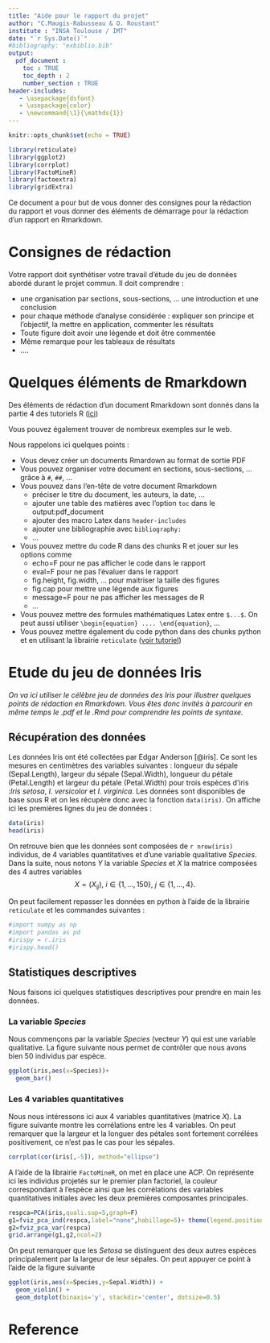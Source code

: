 ```yaml
---
title: "Aide pour le rapport du projet"
author: "C.Maugis-Rabusseau & O. Roustant"
institute : "INSA Toulouse / IMT"
date: "`r Sys.Date()`"
#bibliography: "exbiblio.bib"
output: 
  pdf_document :
    toc : TRUE
    toc_depth : 2
    number_section : TRUE
header-includes:
   - \usepackage{dsfont}
   - \usepackage{color}
   - \newcommand{\1}{\mathds{1}}
---
```


```r
knitr::opts_chunk$set(echo = TRUE)

library(reticulate)
library(ggplot2)
library(corrplot)
library(FactoMineR)
library(factoextra)
library(gridExtra)
```

\vspace{1cm}
Ce document a pour but de vous donner des consignes pour la rédaction du rapport et vous donner des éléments de démarrage pour la rédaction d'un rapport en Rmarkdown. 

# Consignes de rédaction

Votre rapport doit synthétiser votre travail d'étude du jeu de données abordé durant le projet commun. Il doit comprendre :

- une organisation par sections, sous-sections, ... une introduction et une conclusion
- pour chaque méthode d'analyse considérée : expliquer son principe et l'objectif, la mettre en application, commenter les résultats
- Toute figure doit avoir une légende et doit être commentée
- Même remarque pour les tableaux de résultats
- ....

# Quelques éléments de Rmarkdown

Des éléments de rédaction d'un document Rmarkdown sont donnés dans la partie 4 des tutoriels R ([ici](https://cmaugis.github.io/TutorielsR/Part4-Ravance.html#le-package-rmarkdown))

Vous pouvez également trouver de nombreux exemples sur le web. 

Nous rappelons ici quelques points : 

- Vous devez créer un documents Rmardown au format de sortie PDF
- Vous pouvez organiser votre document en sections, sous-sections, ... grâce à `#`, `##`, ...
- Vous pouvez dans l'en-tête de votre document Rmarkdown
  + préciser le titre du document, les auteurs, la date, ...
  + ajouter une table des matières avec l'option `toc` dans le output:pdf_document
  + ajouter des macro Latex dans `header-includes`
  + ajouter une bibliographie avec `bibliography:`
  + ...
- Vous pouvez mettre du code R dans des chunks R et jouer sur les options comme
  + echo=F pour ne pas afficher le code dans le rapport
  + eval=F pour ne pas l'évaluer dans le rapport
  + fig.height, fig.width, ... pour maitriser la taille des figures
  + fig.cap pour mettre une légende aux figures 
  + message=F pour ne pas afficher les messages de R
  + ...
- Vous pouvez mettre des formules mathématiques Latex entre `$...$`. On peut aussi utiliser `\begin{equation} .... \end{equation}`, ...
- Vous pouvez mettre également du code python dans des chunks python et en utilisant la librairie `reticulate` ([voir tutoriel](https://cmaugis.github.io/TutorielsR/Part4-Ravance.html#le-package-reticulate-pour-python))


# Etude du jeu de données Iris

*On va ici utiliser le célèbre jeu de données des Iris pour  illustrer quelques points de rédaction en Rmarkdown. Vous êtes donc invités à parcourir en même temps le .pdf et le .Rmd pour comprendre les points de syntaxe.* 


## Récupération des données 

Les données Iris ont été collectées par Edgar Anderson [@iris]. Ce sont les mesures en centimètres des variables suivantes : longueur du sépale (Sepal.Length), largeur du sépale (Sepal.Width), longueur du pétale (Petal.Length) et largeur du pétale (Petal.Width) pour trois espèces d'iris :*Iris setosa*, *I. versicolor* et *I. virginica*. Les données sont disponibles de base sous R et on les récupère donc avec la fonction `data(iris)`. On affiche ici les premières lignes du jeu de données :

```r
data(iris)
head(iris)
```

On retrouve bien que les données sont composées de `r nrow(iris)` individus, de 4 variables quantitatives et d'une variable qualitative *Species*. Dans la suite, nous notons $Y$ la variable *Species* et $X$ la matrice composées des 4 autres variables
$$
X=\left(X_{ij}\right),\ i\in\{1,\ldots,150\},\ j\in\{1,\ldots,4\}.
$$

On peut facilement repasser les données en python à l'aide de la librairie `reticulate` et les commandes suivantes : 

```python
#import numpy as np
#import pandas as pd
#irispy = r.iris
#irispy.head()
```


## Statistiques descriptives

Nous faisons ici quelques statistiques descriptives pour prendre en main les données. 

### La variable *Species*

Nous commençons par la variable *Species* (vecteur $Y$) qui est une variable qualitative. La figure suivante nous permet de contrôler que nous avons bien $50$ individus par espèce. 

```r
ggplot(iris,aes(x=Species))+
  geom_bar()
```

### Les 4 variables quantitatives

Nous nous intéressons ici aux 4 variables quantitatives (matrice $X$). La figure suivante  montre les corrélations entre les 4 variables. On peut remarquer que la largeur et la longuer des pétales sont fortement corrélées positivement, ce n'est pas le cas pour les sépales. 

```r
corrplot(cor(iris[,-5]), method="ellipse")
```

A l'aide de la librairie `FactoMineR`, on met en place une ACP. On représente ici les individus projetés sur le premier plan factoriel, la couleur correspondant à l'espèce ainsi que les corrélations des variables quantitatives initiales avec les deux premières composantes principales. 


```r
respca=PCA(iris,quali.sup=5,graph=F)
g1=fviz_pca_ind(respca,label="none",habillage=5)+ theme(legend.position="bottom")
g2=fviz_pca_var(respca) 
grid.arrange(g1,g2,ncol=2)
```

On peut remarquer que les *Setosa* se distinguent des deux autres espèces principalement par la largeur de leur sépales. On peut appuyer ce point à l'aide de la figure suivante

```r
ggplot(iris,aes(x=Species,y=Sepal.Width)) +
  geom_violin() +
  geom_dotplot(binaxis='y', stackdir='center', dotsize=0.5)
```

# Reference


